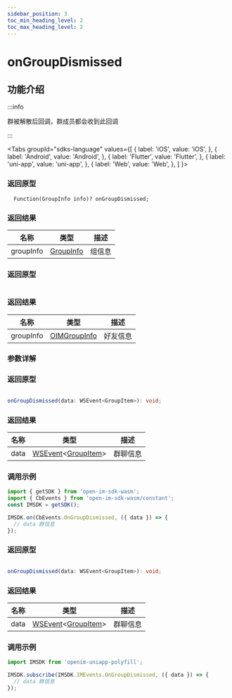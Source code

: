 ```yaml
---
sidebar_position: 3
toc_min_heading_level: 2
toc_max_heading_level: 2
---
```


# onGroupDismissed

## 功能介绍

:::info

群被解散后回调，群成员都会收到此回调

:::

<Tabs
groupId="sdks-language"
values={[
{ label: 'iOS', value: 'iOS', },
{ label: 'Android', value: 'Android', },
{ label: 'Flutter', value: 'Flutter', },
{ label: 'uni-app', value: 'uni-app', },
{ label: 'Web', value: 'Web', },
]
}>

<TabItem value="Flutter">

### 返回原型

```dar showLineNumbers
  Function(GroupInfo info)? onGroupDismissed;
```

### 返回结果

| 名称      | 类型                                             | 描述   |
| --------- | ------------------------------------------------ | ------ |
| groupInfo | [GroupInfo](docs/sdks/class/group/groupInfo.mdx) | 组信息 |

</TabItem>

<TabItem value="iOS">

### 返回原型

```swift showLineNumbers


```

### 返回结果

| 名称      | 类型                                                | 描述     |
| --------- | --------------------------------------------------- | -------- |
| groupInfo | [OIMGroupInfo](docs/sdks/class/group/groupInfo.mdx) | 好友信息 |

</TabItem>

<TabItem value="Android">

### 参数详解

</TabItem>

<TabItem value="Web">

### 返回原型

```ts showLineNumbers

onGroupDismissed(data: WSEvent<GroupItem>): void;

```

### 返回结果

| 名称 | 类型                                                                                      | 描述     |
| ---- | ----------------------------------------------------------------------------------------- | -------- |
| data | [WSEvent](docs/sdks/class/response.mdx)<[GroupItem](docs/sdks/class/group/groupInfo.mdx)> | 群聊信息 |

### 调用示例

```js showLineNumbers
import { getSDK } from 'open-im-sdk-wasm';
import { CbEvents } from 'open-im-sdk-wasm/constant';
const IMSDK = getSDK();

IMSDK.on(CbEvents.OnGroupDismissed, ({ data }) => {
  // data 群信息
});
```

</TabItem>

<TabItem value="uni-app">

### 返回原型

```ts showLineNumbers

onGroupDismissed(data: WSEvent<GroupItem>): void;

```

### 返回结果

| 名称 | 类型                                                                                      | 描述     |
| ---- | ----------------------------------------------------------------------------------------- | -------- |
| data | [WSEvent](docs/sdks/class/response.mdx)<[GroupItem](docs/sdks/class/group/groupInfo.mdx)> | 群聊信息 |

### 调用示例

```js showLineNumbers
import IMSDK from 'openim-uniapp-polyfill';

IMSDK.subscribe(IMSDK.IMEvents.OnGroupDismissed, ({ data }) => {
  // data 群信息
});
```

</TabItem>

</Tabs>
